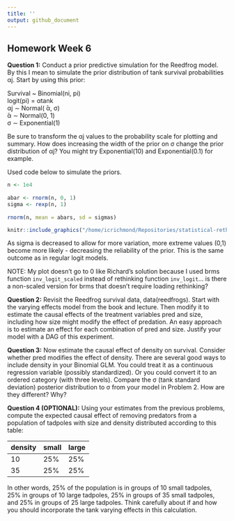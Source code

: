 ```yaml
---
title: ''
output: github_document
---
```


## Homework Week 6

**Question 1:** Conduct a prior predictive simulation for the Reedfrog model. By this I mean to simulate the prior distribution of tank survival probabilities αj. Start by using this prior:  

Survival ~ Binomial(ni, pi)  
logit(pi) = αtank  
αj ∼ Normal( ̄α, σ)  
̄α ∼ Normal(0, 1)  
σ ∼ Exponential(1)    

Be sure to transform the αj values to the probability scale for plotting and summary. How does increasing the width of the prior on σ change the prior distribution of αj? You might try Exponential(10) and Exponential(0.1) for example.  

Used code below to simulate the priors. 

```r
n <- 1e4
  
abar <- rnorm(n, 0, 1)
sigma <- rexp(n, 1)
  
rnorm(n, mean = abars, sd = sigmas)
```

```r
knitr::include_graphics("/home/icrichmond/Repositories/statistical-rethinking/graphics/homework-06_q1.png")
```

As sigma is decreased to allow for more variation, more extreme values (0,1) become more likely - decreasing the reliability of the prior. This is the same outcome as in regular logit models.  

NOTE: My plot doesn't go to 0 like Richard's solution because I used brms function `inv_logit_scaled` instead of rethinking function `inv_logit`... is there a non-scaled version for brms that doesn't require loading rethinking?

**Question 2:** Revisit the Reedfrog survival data, data(reedfrogs). Start with the varying effects model from the book and lecture. Then modify it to estimate the causal effects of the treatment variables pred and size, including how size might modify the effect of predation. An easy approach is to estimate an effect for each combination of pred and size. Justify your model with a DAG of this experiment.  

**Question 3:** Now estimate the causal effect of density on survival. Consider whether pred modifies the effect of density. There are several good ways to include density in your Binomial GLM. You could treat it as a continuous regression variable (possibly standardized). Or you could convert it to an ordered category (with three levels). Compare the σ (tank standard deviation) posterior distribution to σ from your model in Problem 2. How are they different? Why?  

**Question 4 (OPTIONAL):** Using your estimates from the previous problems,
compute the expected causal effect of removing predators from a population of tadpoles with size and density distributed according to this table: 

density | small | large 
------- | ----- | -----
 10     | 25%   | 25%  
 35     | 25%   | 25%  

In other words, 25% of the population is in groups of 10 small tadpoles, 25% in groups of 10 large tadpoles, 25% in groups of 35 small tadpoles, and 25% in groups of 25 large tadpoles. Think carefully about if and how you should incorporate the tank varying effects in this calculation.